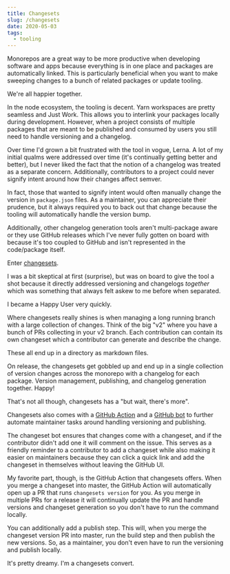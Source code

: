 ```yaml
---
title: Changesets
slug: /changesets
date: 2020-05-03
tags:
  - tooling
---
```


Monorepos are a great way to be more productive when developing software
and apps because everything is in one place and packages are automatically
linked. This is particularly beneficial when you want to make sweeping changes
to a bunch of related packages or update tooling.

We're all happier together.

In the node ecosystem, the tooling is decent. Yarn workspaces are pretty seamless
and Just Work. This allows you to interlink your packages locally during development.
However, when a project consists of multiple packages that are meant to be published
and consumed by users you still need to handle versioning and a changelog.

Over time I'd grown a bit frustrated with the tool in vogue, Lerna. A lot of my
initial qualms were addressed over time (it's continually getting better and better),
but I never liked the fact that the notion of a changelog was treated as a separate
concern. Additionally, contributors to a project could never signify intent around
how their changes affect semver.

In fact, those that wanted to signify intent would often manually change the version
in `package.json` files. As a maintainer, you can appreciate their prudence, but it
always required you to back out that change because the tooling will automatically
handle the version bump.

Additionally, other changelog generation tools aren't multi-package aware or they
use GitHub releases which I've never fully gotten on board with because it's too coupled
to GitHub and isn't represented in the code/package itself.

Enter [changesets](https://github.com/atlassian/changesets).

I was a bit skeptical at first (surprise), but was on board to give the tool a shot
because it directly addressed versioning and changelogs _together_ which was something
that always felt askew to me before when separated.

I became a Happy User very quickly.

Where changesets really shines is when managing a long running branch with a large
collection of changes. Think of the big "v2" where you have a bunch of PRs collecting
in your v2 branch. Each contribution can contain its own changeset which a contributor
can generate and describe the change.

These all end up in a directory as markdown files.

On release, the changesets get gobbled up and end up in a single collection of version changes
across the monorepo with a changelog for each package. Version management, publishing, and changelog
generation together. Happy!

That's not all though, changesets has a "but wait, there's more".

Changesets also comes with a [GitHub Action](https://github.com/changesets/action) and
a [GitHub bot](https://github.com/changesets/bot) to further automate maintainer
tasks around handling versioning and publishing.

The changeset bot ensures that changes come with a changeset, and if the contributor didn't
add one it will comment on the issue. This serves as a friendly reminder to a contributor
to add a changeset while also making it easier on maintainers because they can click
a quick link and add the changeset in themselves without leaving the GitHub UI.

My favorite part, though, is the GitHub Action that changesets offers. When you merge a
changeset into master, the GitHub Action will automatically open up a PR that runs
`changesets version` for you. As you merge in multiple PRs for a release it will continually
update the PR and handle versions and changeset generation so you don't have to run
the command locally.

You can additionally add a publish step. This will, when you merge the changeset version PR
into master, run the build step and then publish the new versions. So, as a maintainer,
you don't even have to run the versioning and publish locally.

It's pretty dreamy. I'm a changesets convert.
